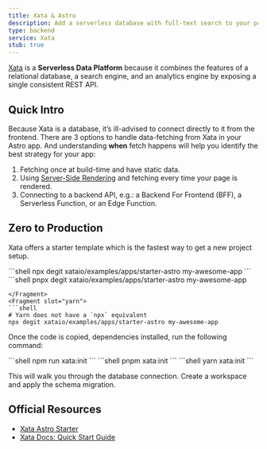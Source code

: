 ```yaml
---
title: Xata & Astro
description: Add a serverless database with full-text search to your project with Xata
type: backend
service: Xata
stub: true
---
```


[Xata](https://xata.io) is a **Serverless Data Platform** because it combines the features of a relational database, a search engine, and an analytics engine by exposing a single consistent REST API.

## Quick Intro

Because Xata is a database, it’s ill-advised to connect directly to it from the frontend. There are 3 options to handle data-fetching from Xata in your Astro app. And understanding **when** fetch happens will help you identify the best strategy for your app:

1. Fetching once at build-time and have static data.
2. Using [Server-Side Rendering](/guides/server-side-rendering/) and fetching every time your page is rendered.
3. Connecting to a backend API, e.g.: a Backend For Frontend (BFF), a Serverless Function, or an Edge Function.

## Zero to Production

Xata offers a starter template which is the fastest way to get a new project setup.

<PackageManagerTabs>
  <Fragment slot="npm">
  ```shell
npx degit xataio/examples/apps/starter-astro my-awesome-app
  ```
  </Fragment>
  <Fragment slot="pnpm">
  ```shell
pnpx degit xataio/examples/apps/starter-astro my-awesome-app

  ```
  </Fragment>
  <Fragment slot="yarn">
  ```shell
  # Yarn does not have a `npx` equivalent
  npx degit xataio/examples/apps/starter-astro my-awesome-app
  ```
  </Fragment>
</PackageManagerTabs>

Once the code is copied, dependencies installed, run the following command:

<PackageManagerTabs>
  <Fragment slot="npm">
  ```shell
npm run xata:init
  ```
  </Fragment>
  <Fragment slot="pnpm">
  ```shell
pnpm xata:init
  ```
  </Fragment>
  <Fragment slot="yarn">
  ```shell
yarn xata:init
  ```
  </Fragment>
</PackageManagerTabs>

This will walk you through the database connection. Create a workspace and apply the schema migration.

## Official Resources
- [Xata Astro Starter](https://github.com/xataio/examples/tree/main/apps/starter-astro)
- [Xata Docs: Quick Start Guide](https://xata.io/docs/getting-started/quickstart-astro)

